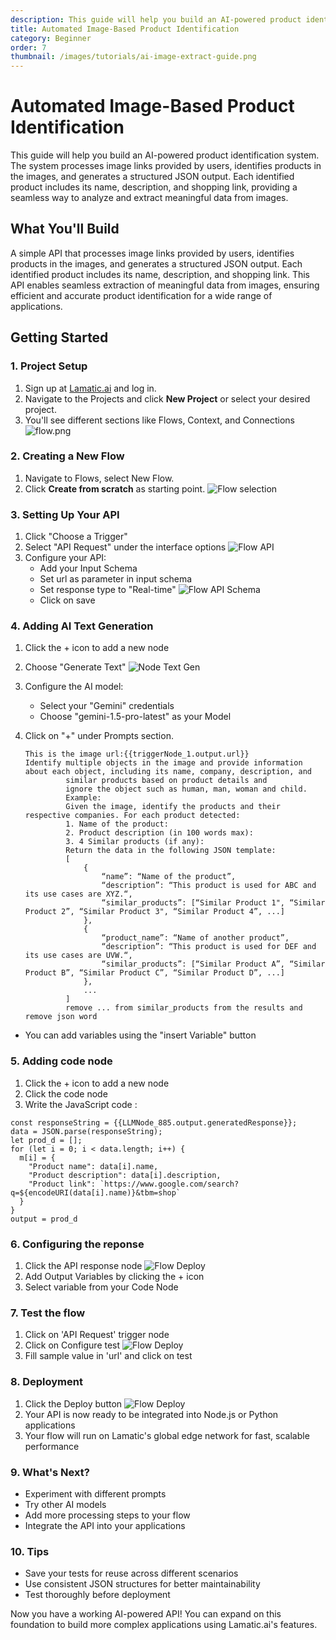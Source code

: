 ```yaml
---
description: This guide will help you build an AI-powered product identification system.
title: Automated Image-Based Product Identification
category: Beginner
order: 7
thumbnail: /images/tutorials/ai-image-extract-guide.png
---
```


# Automated Image-Based Product Identification

This guide will help you build an AI-powered product identification system. The system processes image links provided by users, identifies products in the images, and generates a structured JSON output. Each identified product includes its name, description, and shopping link, providing a seamless way to analyze and extract meaningful data from images.

## What You'll Build

A simple API that processes image links provided by users, identifies products in the images, and generates a structured JSON output. Each identified product includes its name, description, and shopping link. This API enables seamless extraction of meaningful data from images, ensuring efficient and accurate product identification for a wide range of applications.

## Getting Started

### 1. Project Setup

1. Sign up at [Lamatic.ai](https://lamatic.ai/) and log in.
1. Navigate to the Projects and click **New Project** or select your desired project.
1. You'll see different sections like Flows, Context, and Connections
   ![flow.png](./img/ai-review-responder/flow.png)

### 2. Creating a New Flow

1. Navigate to Flows, select New Flow.
2. Click **Create from scratch** as starting point.
   ![Flow selection](./img/ai-review-responder/flow-start.png)

### 3. Setting Up Your API

1. Click "Choose a Trigger"
2. Select "API Request" under the interface options
   ![Flow API](./img/ai-review-responder/flow-step2.png)
3. Configure your API:
   - Add your Input Schema
   - Set url as parameter in input schema
   - Set response type to "Real-time"
     ![Flow API Schema](./img/ai-article-summarizer/api-schema.png)
   - Click on save

### 4. Adding AI Text Generation

1. Click the + icon to add a new node
2. Choose "Generate Text"
   ![Node Text Gen](./img/ai-currency-converter/text-gen-node1.png)
3. Configure the AI model:
   - Select your "Gemini" credentials
   - Choose "gemini-1.5-pro-latest" as your Model
4. Click on "+" under Prompts section.

   ```
   This is the image url:{{triggerNode_1.output.url}}
   Identify multiple objects in the image and provide information about each object, including its name, company, description, and
            similar products based on product details and
            ignore the object such as human, man, woman and child.
            Example:
            Given the image, identify the products and their respective companies. For each product detected:
            1. Name of the product:
            2. Product description (in 100 words max):
            3. 4 Similar products (if any):
            Return the data in the following JSON template:
            [
                {
                    “name”: “Name of the product”,
                    “description”: “This product is used for ABC and its use cases are XYZ.“,
                    “similar_products”: [“Similar Product 1", “Similar Product 2”, “Similar Product 3", “Similar Product 4”, ...]
                },
                {
                    “product_name”: “Name of another product”,
                    “description”: “This product is used for DEF and its use cases are UVW.“,
                    “similar_products”: [“Similar Product A”, “Similar Product B”, “Similar Product C”, “Similar Product D”, ...]
                },
                ...
            ]
            remove ... from similar_products from the results and remove json word

   ```

- You can add variables using the "insert Variable" button

### 5. Adding code node

1. Click the + icon to add a new node
2. Click the code node
3. Write the JavaScript code :

```
const responseString = {{LLMNode_885.output.generatedResponse}};
data = JSON.parse(responseString);
let prod_d = [];
for (let i = 0; i < data.length; i++) {
  m[i] = {
    "Product name": data[i].name,
    "Product description": data[i].description,
    "Product link": `https://www.google.com/search?q=${encodeURI(data[i].name)}&tbm=shop`
  }
}
output = prod_d
```

### 6. Configuring the reponse

1. Click the API response node
   ![Flow Deploy](./img/image-description-generator/flow-api-schema.png)
2. Add Output Variables by clicking the + icon
3. Select variable from your Code Node

### 7. Test the flow

1. Click on 'API Request' trigger node
2. Click on Configure test
   ![Flow Deploy](./img/ai-image-reviewer/testing.png)
3. Fill sample value in 'url' and click on test

### 8. Deployment

1. Click the Deploy button
   ![Flow Deploy](./img/ai-review-responder/deploy.png)
2. Your API is now ready to be integrated into Node.js or Python applications
3. Your flow will run on Lamatic's global edge network for fast, scalable performance

### 9. What's Next?

- Experiment with different prompts
- Try other AI models
- Add more processing steps to your flow
- Integrate the API into your applications

### 10. Tips

- Save your tests for reuse across different scenarios
- Use consistent JSON structures for better maintainability
- Test thoroughly before deployment

Now you have a working AI-powered API! You can expand on this foundation to build more complex applications using Lamatic.ai's features.
